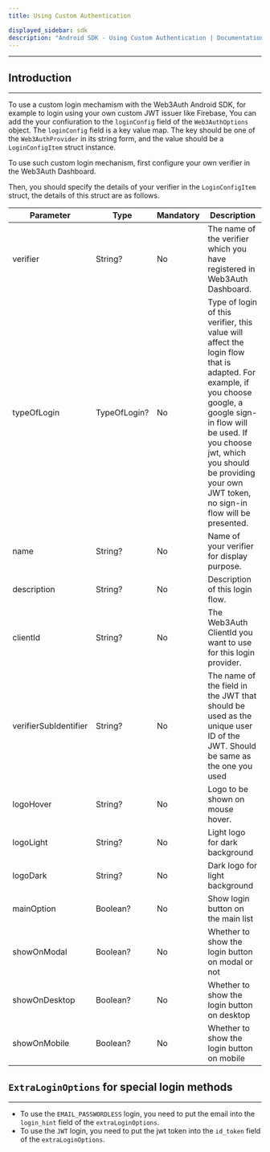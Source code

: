 ```yaml
---
title: Using Custom Authentication

displayed_sidebar: sdk
description: "Android SDK - Using Custom Authentication | Documentation - Web3Auth"
---
```


---


## Introduction

---

To use a custom login mechamism with the Web3Auth Android SDK, for example to login using your own custom JWT issuer like Firebase, You can add the
your confiuration to the `loginConfig` field of the `Web3AuthOptions` object. The `loginConfig` field is a key value map. The key should be one of the
`Web3AuthProvider` in its string form, and the value should be a `LoginConfigItem` struct instance.

To use such custom login mechanism, first configure your own verifier in the Web3Auth Dashboard.

Then, you should specify the details of your verifier in the `LoginConfigItem` struct, the details of this struct are as follows.

| Parameter             | Type         | Mandatory | Description                                                                                                                                                                                                                                                           |
| --------------------- | ------------ | --------- | --------------------------------------------------------------------------------------------------------------------------------------------------------------------------------------------------------------------------------------------------------------------- |
| verifier              | String?      | No        | The name of the verifier which you have registered in Web3Auth Dashboard.                                                                                                                                                                                             |
| typeOfLogin           | TypeOfLogin? | No        | Type of login of this verifier, this value will affect the login flow that is adapted. For example, if you choose google, a google sign-in flow will be used. If you choose jwt, which you should be providing your own JWT token, no sign-in flow will be presented. |
| name                  | String?      | No        | Name of your verifier for display purpose.                                                                                                                                                                                                                            |
| description           | String?      | No        | Description of this login flow.                                                                                                                                                                                                                                       |
| clientId              | String?      | No        | The Web3Auth ClientId you want to use for this login provider.                                                                                                                                                                                                        |
| verifierSubIdentifier | String?      | No        | The name of the field in the JWT that should be used as the unique user ID of the JWT. Should be same as the one you used                                                                                                                                             |
| logoHover             | String?      | No        | Logo to be shown on mouse hover.                                                                                                                                                                                                                                      |
| logoLight             | String?      | No        | Light logo for dark background                                                                                                                                                                                                                                        |
| logoDark              | String?      | No        | Dark logo for light background                                                                                                                                                                                                                                        |
| mainOption            | Boolean?     | No        | Show login button on the main list                                                                                                                                                                                                                                    |
| showOnModal           | Boolean?     | No        | Whether to show the login button on modal or not                                                                                                                                                                                                                      |
| showOnDesktop         | Boolean?     | No        | Whether to show the login button on desktop                                                                                                                                                                                                                           |
| showOnMobile          | Boolean?     | No        | Whether to show the login button on mobile                                                                                                                                                                                                                            |

## `ExtraLoginOptions` for special login methods

---

- To use the `EMAIL_PASSWORDLESS` login, you need to put the email into the `login_hint` field of the `extraLoginOptions`.
- To use the `JWT` login, you need to put the jwt token into the `id_token` field of the `extraLoginOptions`.
